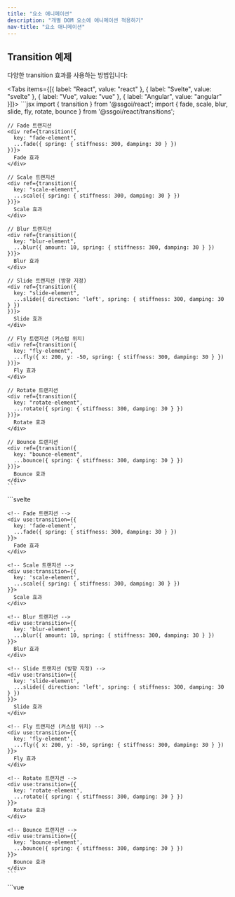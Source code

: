 ```yaml
---
title: "요소 애니메이션"
description: "개별 DOM 요소에 애니메이션 적용하기"
nav-title: "요소 애니메이션"
---
```


## Transition 예제

다양한 transition 효과를 사용하는 방법입니다:

<Tabs items={[{ label: "React", value: "react" }, { label: "Svelte", value: "svelte" }, { label: "Vue", value: "vue" }, { label: "Angular", value: "angular" }]}>
  <TabPanel value="react">
    ```jsx
    import { transition } from '@ssgoi/react';
    import { fade, scale, blur, slide, fly, rotate, bounce } from '@ssgoi/react/transitions';

    // Fade 트랜지션
    <div ref={transition({
      key: "fade-element",
      ...fade({ spring: { stiffness: 300, damping: 30 } })
    })}>
      Fade 효과
    </div>

    // Scale 트랜지션
    <div ref={transition({
      key: "scale-element",
      ...scale({ spring: { stiffness: 300, damping: 30 } })
    })}>
      Scale 효과
    </div>

    // Blur 트랜지션
    <div ref={transition({
      key: "blur-element",
      ...blur({ amount: 10, spring: { stiffness: 300, damping: 30 } })
    })}>
      Blur 효과
    </div>

    // Slide 트랜지션 (방향 지정)
    <div ref={transition({
      key: "slide-element",
      ...slide({ direction: 'left', spring: { stiffness: 300, damping: 30 } })
    })}>
      Slide 효과
    </div>

    // Fly 트랜지션 (커스텀 위치)
    <div ref={transition({
      key: "fly-element",
      ...fly({ x: 200, y: -50, spring: { stiffness: 300, damping: 30 } })
    })}>
      Fly 효과
    </div>

    // Rotate 트랜지션
    <div ref={transition({
      key: "rotate-element",
      ...rotate({ spring: { stiffness: 300, damping: 30 } })
    })}>
      Rotate 효과
    </div>

    // Bounce 트랜지션
    <div ref={transition({
      key: "bounce-element",
      ...bounce({ spring: { stiffness: 300, damping: 30 } })
    })}>
      Bounce 효과
    </div>
    ```

  </TabPanel>
  <TabPanel value="svelte">
    ```svelte
    <script>
      import { transition } from '@ssgoi/svelte';
      import { fade, scale, blur, slide, fly, rotate, bounce } from '@ssgoi/svelte/transitions';
    </script>

    <!-- Fade 트랜지션 -->
    <div use:transition={{
      key: 'fade-element',
      ...fade({ spring: { stiffness: 300, damping: 30 } })
    }}>
      Fade 효과
    </div>

    <!-- Scale 트랜지션 -->
    <div use:transition={{
      key: 'scale-element',
      ...scale({ spring: { stiffness: 300, damping: 30 } })
    }}>
      Scale 효과
    </div>

    <!-- Blur 트랜지션 -->
    <div use:transition={{
      key: 'blur-element',
      ...blur({ amount: 10, spring: { stiffness: 300, damping: 30 } })
    }}>
      Blur 효과
    </div>

    <!-- Slide 트랜지션 (방향 지정) -->
    <div use:transition={{
      key: 'slide-element',
      ...slide({ direction: 'left', spring: { stiffness: 300, damping: 30 } })
    }}>
      Slide 효과
    </div>

    <!-- Fly 트랜지션 (커스텀 위치) -->
    <div use:transition={{
      key: 'fly-element',
      ...fly({ x: 200, y: -50, spring: { stiffness: 300, damping: 30 } })
    }}>
      Fly 효과
    </div>

    <!-- Rotate 트랜지션 -->
    <div use:transition={{
      key: 'rotate-element',
      ...rotate({ spring: { stiffness: 300, damping: 30 } })
    }}>
      Rotate 효과
    </div>

    <!-- Bounce 트랜지션 -->
    <div use:transition={{
      key: 'bounce-element',
      ...bounce({ spring: { stiffness: 300, damping: 30 } })
    }}>
      Bounce 효과
    </div>
    ```
  </TabPanel>
  <TabPanel value="vue">
    ```vue
    <template>
      <!-- Fade 트랜지션 -->
      <div v-transition="{
        key: 'fade-element',
        ...fade({ spring: { stiffness: 300, damping: 30 } })
      }">
        Fade 효과
      </div>

      <!-- Scale 트랜지션 -->
      <div v-transition="{
        key: 'scale-element',
        ...scale({ spring: { stiffness: 300, damping: 30 } })
      }">
        Scale 효과
      </div>

      <!-- Blur 트랜지션 -->
      <div v-transition="{
        key: 'blur-element',
        ...blur({ amount: 10, spring: { stiffness: 300, damping: 30 } })
      }">
        Blur 효과
      </div>

      <!-- Slide 트랜지션 (방향 지정) -->
      <div v-transition="{
        key: 'slide-element',
        ...slide({ direction: 'left', spring: { stiffness: 300, damping: 30 } })
      }">
        Slide 효과
      </div>

      <!-- Fly 트랜지션 (커스텀 위치) -->
      <div v-transition="{
        key: 'fly-element',
        ...fly({ x: 200, y: -50, spring: { stiffness: 300, damping: 30 } })
      }">
        Fly 효과
      </div>

      <!-- Rotate 트랜지션 -->
      <div v-transition="{
        key: 'rotate-element',
        ...rotate({ spring: { stiffness: 300, damping: 30 } })
      }">
        Rotate 효과
      </div>

      <!-- Bounce 트랜지션 -->
      <div v-transition="{
        key: 'bounce-element',
        ...bounce({ spring: { stiffness: 300, damping: 30 } })
      }">
        Bounce 효과
      </div>
    </template>

    <script setup>
    import { transition } from '@ssgoi/vue';
    import { fade, scale, blur, slide, fly, rotate, bounce } from '@ssgoi/vue/transitions';
    </script>
    ```
  </TabPanel>
  <TabPanel value="angular">
    ```typescript
    import { Component } from '@angular/core';
    import { SsgoiTransitionDirective } from '@ssgoi/angular';
    import { fade, scale, blur, slide, fly, rotate, bounce } from '@ssgoi/angular/transitions';
    import type { TransitionParams } from '@ssgoi/core';

    @Component({
      selector: 'app-element-transitions',
      standalone: true,
      imports: [SsgoiTransitionDirective],
      template: `
        <!-- Fade 트랜지션 -->
        <div [ssgoiTransition]="fadeTransition">
          Fade 효과
        </div>

        <!-- Scale 트랜지션 -->
        <div [ssgoiTransition]="scaleTransition">
          Scale 효과
        </div>

        <!-- Blur 트랜지션 -->
        <div [ssgoiTransition]="blurTransition">
          Blur 효과
        </div>

        <!-- Slide 트랜지션 (방향 지정) -->
        <div [ssgoiTransition]="slideTransition">
          Slide 효과
        </div>

        <!-- Fly 트랜지션 (커스텀 위치) -->
        <div [ssgoiTransition]="flyTransition">
          Fly 효과
        </div>

        <!-- Rotate 트랜지션 -->
        <div [ssgoiTransition]="rotateTransition">
          Rotate 효과
        </div>

        <!-- Bounce 트랜지션 -->
        <div [ssgoiTransition]="bounceTransition">
          Bounce 효과
        </div>
      `
    })
    export class ElementTransitionsComponent {
      fadeTransition: TransitionParams = { key: 'fade-element', ...fade({ spring: { stiffness: 300, damping: 30 } }) };
      scaleTransition: TransitionParams = { key: 'scale-element', ...scale({ spring: { stiffness: 300, damping: 30 } }) };
      blurTransition: TransitionParams = { key: 'blur-element', ...blur({ amount: 10, spring: { stiffness: 300, damping: 30 } }) };
      slideTransition: TransitionParams = { key: 'slide-element', ...slide({ direction: 'left', spring: { stiffness: 300, damping: 30 } }) };
      flyTransition: TransitionParams = { key: 'fly-element', ...fly({ x: 200, y: -50, spring: { stiffness: 300, damping: 30 } }) };
      rotateTransition: TransitionParams = { key: 'rotate-element', ...rotate({ spring: { stiffness: 300, damping: 30 } }) };
      bounceTransition: TransitionParams = { key: 'bounce-element', ...bounce({ spring: { stiffness: 300, damping: 30 } }) };
    }
    ```
  </TabPanel>
</Tabs>

## 기본 구조

### TransitionConfig 인터페이스

```typescript
interface TransitionConfig {
  spring?: {
    stiffness: number; // 스프링 강성 (기본: 300)
    damping: number; // 감쇠 계수 (기본: 30)
  };
  tick?: (progress: number) => void; // in: 0→1, out: 1→0
  prepare?: (element: HTMLElement) => void; // 애니메이션 시작 전 초기 설정
  onStart?: () => void;
  onEnd?: () => void;
}
```

### 트랜지션 정의

```typescript
interface Transition {
  in?: (element: HTMLElement) => TransitionConfig;
  out?: (element: HTMLElement) => TransitionConfig;
}
```

### 동작 원리

1. **마운트 시**: 요소가 DOM에 추가될 때 `in` 함수 실행
2. **언마운트 시**: 요소가 제거되기 전 `out` 함수 실행
3. **애니메이션**: 스프링 물리 엔진이 progress 생성
   - in: 0 → 1
   - out: 1 → 0
4. **tick 콜백**: 매 프레임마다 호출되어 스타일 업데이트

### 트랜지션 프리셋

```typescript
import { fade, scale /** 등등 */ } from "@ssgoi/react/transitions";
```

## 프레임워크별 사용법

<Tabs items={[{ label: "React", value: "react" }, { label: "Svelte", value: "svelte" }, { label: "Vue", value: "vue" }, { label: "Angular", value: "angular" }]}>
  <TabPanel value="react">
    ```jsx
    import { transition } from "@ssgoi/react";

    <div
      ref={transition({
        key: "unique-key",
        in: (element) => ({
          tick: (progress) => {
            element.style.opacity = progress;
            element.style.transform = `translateY(${20 * (1 - progress)}px)`;
          },
        }),
        out: (element) => ({
          tick: (progress) => {
            element.style.opacity = 1 - progress;
          },
        }),
      })}
    >
      Content
    </div>
    ```
  </TabPanel>
  
  <TabPanel value="svelte">
    ```svelte
    <script>
      import { transition } from '@ssgoi/svelte';
    </script>

    <div use:transition={{
      key: 'unique-key',
      in: (element) => ({
        tick: (progress) => {
          element.style.opacity = progress;
          element.style.transform = `translateY(${20 * (1 - progress)}px)`;
        }
      }),
      out: (element) => ({
        tick: (progress) => {
          element.style.opacity = 1 - progress;
        }
      })
    }}>
      Content
    </div>
    ```
  </TabPanel>
  
  <TabPanel value="vue">
    ```vue
    <template>
      <div v-transition="{
        key: 'unique-key',
        in: (element) => ({
          tick: (progress) => {
            element.style.opacity = progress;
            element.style.transform = `translateY(${20 * (1 - progress)}px)`;
          }
        }),
        out: (element) => ({
          tick: (progress) => {
            element.style.opacity = 1 - progress;
          }
        })
      }">
        내용
      </div>
    </template>

    <script setup>
    import { transition } from '@ssgoi/vue';
    </script>
    ```
  </TabPanel>
  <TabPanel value="angular">
    ```typescript
    import { Component } from '@angular/core';
    import { SsgoiTransitionDirective } from '@ssgoi/angular';
    import type { TransitionParams } from '@ssgoi/core';

    @Component({
      selector: 'app-custom',
      standalone: true,
      imports: [SsgoiTransitionDirective],
      template: `
        <div [ssgoiTransition]="transitionConfig">
          내용
        </div>
      `,
    })
    export class CustomComponent {
      transitionConfig: TransitionParams = {
        key: 'unique-key',
        in: (element) => ({
          tick: (progress) => {
            element.style.opacity = `${progress}`;
            element.style.transform = `translateY(${20 * (1 - progress)}px)`;
          },
        }),
        out: (element) => ({
          tick: (progress) => {
            element.style.opacity = `${progress}`;
          },
        }),
      };
    }
    ```
  </TabPanel>
</Tabs>

## Progress 동작 방식

### key

- `key`는 페이지 내에서 고유해야 함 (DOM이 생성되거나 삭제될 때도 애니메이션 상태를 추적할 수 있도록)
- `key`를 설정하지 않으면 기본적으로 호출 위치 기반의 자동 키가 생성됨

### in 애니메이션

- progress: 0 → 1
- 요소가 나타날 때 실행
- 투명도 0에서 1로, 작은 크기에서 원래 크기로

### out 애니메이션

- progress: 1 → 0
- 요소가 사라질 때 실행
- 투명도 1에서 0으로, 원래 크기에서 작은 크기로

```jsx
// 예시: in과 out의 차이
{
  in: (element) => ({
    tick: (progress) => {
      // progress: 0 → 1
      element.style.opacity = progress;  // 0 → 1
    }
  }),
  out: (element) => ({
    tick: (progress) => {
      // progress: 1 → 0
      element.style.opacity = progress;  // 1 → 0
    }
  })
}
```

## prepare 콜백

애니메이션이 시작되기 전에 DOM 요소를 준비하는 단계입니다:

```jsx
{
  in: {
    prepare: (element) => {
      // tick이 실행되기 전에 초기 상태 설정
      element.style.willChange = 'opacity, transform';
    },
    tick: (progress) => ({
      opacity: progress,
      transform: `translateY(${20 * (1 - progress)}px)`
    })
  }
}
```
